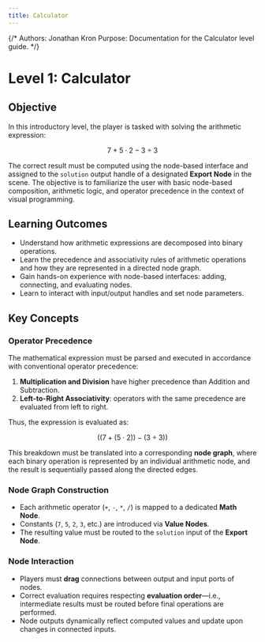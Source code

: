 ```yaml
---
title: Calculator
---
```


{/*
Authors: Jonathan Kron
Purpose: Documentation for the Calculator level guide.
*/}

# Level 1: Calculator

## Objective

In this introductory level, the player is tasked with solving the arithmetic expression:

$$
7 + 5 \cdot 2 - 3 \div 3
$$

The correct result must be computed using the node-based interface and assigned to the `solution` output handle of a designated **Export Node** in the scene. The objective is to familiarize the user with basic node-based composition, arithmetic logic, and operator precedence in the context of visual programming.

## Learning Outcomes

- Understand how arithmetic expressions are decomposed into binary operations.
- Learn the precedence and associativity rules of arithmetic operations and how they are represented in a directed node graph.
- Gain hands-on experience with node-based interfaces: adding, connecting, and evaluating nodes.
- Learn to interact with input/output handles and set node parameters.

## Key Concepts

### Operator Precedence

The mathematical expression must be parsed and executed in accordance with conventional operator precedence:

1. **Multiplication and Division** have higher precedence than Addition and Subtraction.
2. **Left-to-Right Associativity**: operators with the same precedence are evaluated from left to right.

Thus, the expression is evaluated as:

$$
((7 + (5 \cdot 2)) - (3 \div 3))
$$

This breakdown must be translated into a corresponding **node graph**, where each binary operation is represented by an individual arithmetic node, and the result is sequentially passed along the directed edges.

### Node Graph Construction

- Each arithmetic operator (`+`, `-`, `*`, `/`) is mapped to a dedicated **Math Node**.
- Constants (`7`, `5`, `2`, `3`, etc.) are introduced via **Value Nodes**.
- The resulting value must be routed to the `solution` input of the **Export Node**.

### Node Interaction

- Players must **drag** connections between output and input ports of nodes.
- Correct evaluation requires respecting **evaluation order**—i.e., intermediate results must be routed before final operations are performed.
- Node outputs dynamically reflect computed values and update upon changes in connected inputs.
